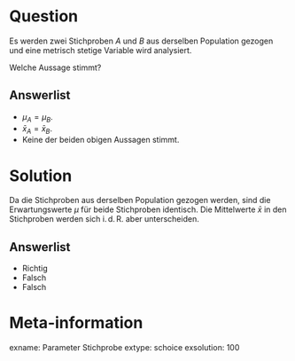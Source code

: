 Question
========

Es werden zwei Stichproben $A$ und $B$ aus derselben Population gezogen und eine metrisch stetige Variable wird analysiert.

Welche Aussage stimmt?

Answerlist
----------
* $\mu_A = \mu_B$.
* $\bar{x}_A = \bar{x}_B$.
* Keine der beiden obigen Aussagen stimmt.

Solution
========

Da die Stichproben aus derselben Population gezogen werden, sind die Erwartungswerte $\mu$ für beide Stichproben identisch. 
Die Mittelwerte $\bar{x}$ in den Stichproben werden sich i.$\,$d.$\,$R. aber unterscheiden.

Answerlist
----------
* Richtig
* Falsch
* Falsch

Meta-information
================
exname: Parameter Stichprobe
extype: schoice
exsolution: 100